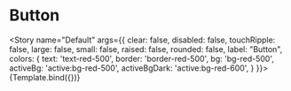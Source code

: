 
<Meta title="Button" component={Button} />

# Button


<Story
  name="Default"
  args={{
    clear: false,
    disabled: false,
    touchRipple: false,
    large: false,
    small: false,
    raised: false, 
    rounded: false,
    label: "Button",
    colors: {
        text: 'text-red-500',
        border: 'border-red-500',
        bg: 'bg-red-500',
        activeBg: 'active:bg-red-500',
        activeBgDark: 'active:bg-red-600',
    }
  }}>
  {Template.bind({})}
</Story>

